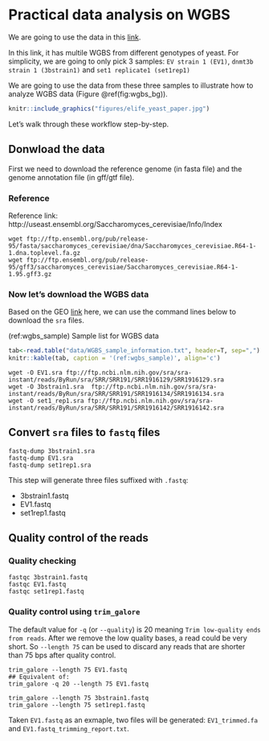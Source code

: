 # Practical data analysis on WGBS

We are going to use the data in this [link](https://www.ncbi.nlm.nih.gov//geo/query/acc.cgi?acc=GSE66905). 

In this link, it has multile WGBS from different genotypes of yeast. For simplicity, we are going to only pick 3 samples: `EV strain 1 (EV1)`, `dnmt3b strain 1 (3bstrain1)` and `set1 replicate1 (set1rep1)`

We are going to use the data from these three samples to illustrate how to analyze WGBS data (Figure \@ref(fig:wgbs_bg)). 


```r
knitr::include_graphics("figures/elife_yeast_paper.jpg")
```

Let's walk through these workflow step-by-step. 

## Donwload the data

First we need to download the reference genome (in fasta file) and the genome annotation file (in gff/gtf file). 

### Reference

Reference link: http://useast.ensembl.org/Saccharomyces_cerevisiae/Info/Index

```
wget ftp://ftp.ensembl.org/pub/release-95/fasta/saccharomyces_cerevisiae/dna/Saccharomyces_cerevisiae.R64-1-1.dna.toplevel.fa.gz
wget ftp://ftp.ensembl.org/pub/release-95/gff3/saccharomyces_cerevisiae/Saccharomyces_cerevisiae.R64-1-1.95.gff3.gz

```

### Now let's download the WGBS data

Based on the GEO [link](https://www.ncbi.nlm.nih.gov//geo/query/acc.cgi?acc=GSE66905) here, we can use the command lines below to download the `sra` files. 

(ref:wgbs_sample) Sample list for WGBS data


```r
tab<-read.table("data/WGBS_sample_information.txt", header=T, sep=",")
knitr::kable(tab, caption = '(ref:wgbs_sample)', align='c')
```

```
wget -O EV1.sra ftp://ftp.ncbi.nlm.nih.gov/sra/sra-instant/reads/ByRun/sra/SRR/SRR191/SRR1916129/SRR1916129.sra
wget -O 3bstrain1.sra  ftp://ftp.ncbi.nlm.nih.gov/sra/sra-instant/reads/ByRun/sra/SRR/SRR191/SRR1916134/SRR1916134.sra
wget -O set1_rep1.sra ftp://ftp.ncbi.nlm.nih.gov/sra/sra-instant/reads/ByRun/sra/SRR/SRR191/SRR1916142/SRR1916142.sra

```

## Convert `sra` files to `fastq` files

```
fastq-dump 3bstrain1.sra 
fastq-dump EV1.sra 
fastq-dump set1rep1.sra 
```

This step will generate three files suffixed with `.fastq`:

* 3bstrain1.fastq
* EV1.fastq 
* set1rep1.fastq

## Quality control of the reads

### Quality checking

```
fastqc 3bstrain1.fastq
fastqc EV1.fastq 
fastqc set1rep1.fastq
```

### Quality control using `trim_galore`

The default value for `-q` (or `--quality`) is 20 meaning `Trim low-quality ends from reads`. After we remove the low quality bases, a read could be very short. So `--length 75` can be used to discard any reads that are shorter than 75 bps after quality control. 

```
trim_galore --length 75 EV1.fastq 
## Equivalent of:
trim_galore -q 20 --length 75 EV1.fastq 

trim_galore --length 75 3bstrain1.fastq
trim_galore --length 75 set1rep1.fastq 
```

Taken `EV1.fastq` as an exmaple, two files will be generated: `EV1_trimmed.fa` and `EV1.fastq_trimming_report.txt`. 


